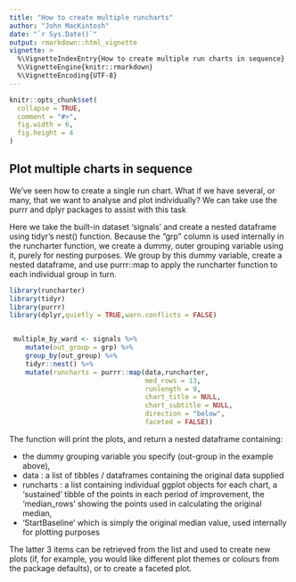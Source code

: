 ```yaml
---
title: "How to create multiple runcharts"
author: "John MacKintosh"
date: "`r Sys.Date()`"
output: rmarkdown::html_vignette
vignette: >
  %\VignetteIndexEntry{How to create multiple run charts in sequence}
  %\VignetteEngine{knitr::rmarkdown}
  %\VignetteEncoding{UTF-8}
---
```


```r
knitr::opts_chunk$set(
  collapse = TRUE,
  comment = "#>",
  fig.width = 6,
  fig.height = 4
)
```



## Plot multiple charts in sequence

We've seen how to create a single run chart. What if we have several, or many, that we want to analyse and plot individually?
We can take use the purrr and dplyr packages to assist with this task


Here we take the built-in dataset 'signals' and create  a nested dataframe using tidyr's nest() function.
Because the "grp" column is used internally in the runcharter function, we create a dummy, outer grouping variable using it, purely for nesting purposes. We group by this dummy variable, create a nested dataframe, and use purrr::map to apply the runcharter function to each individual group in turn.

```r

library(runcharter)
library(tidyr)
library(purrr)
library(dplyr,quietly = TRUE,warn.conflicts = FALSE)


 multiple_by_ward <- signals %>%
    mutate(out_group = grp) %>%
    group_by(out_group) %>%
    tidyr::nest() %>% 
    mutate(runcharts = purrr::map(data,runcharter,
                                  med_rows = 13,
                                  runlength = 9,
                                  chart_title = NULL,
                                  chart_subtitle = NULL,
                                  direction = "below",
                                  faceted = FALSE))
```

The function will print the plots, and return a  nested  dataframe containing:

- the dummy grouping variable you specify (out-group in the example above),  
- data : a list of tibbles / dataframes containing the original data supplied 
- runcharts : a list containing individual ggplot objects for each chart, a 'sustained' tibble of the points in each period of improvement, the 'median_rows' showing the points used in calculating the original median, 
 - 'StartBaseline' which is simply the original median value, used internally for plotting purposes

The latter 3 items can be retrieved from the list and used to create new plots (if, for example, you would like different plot themes or colours from the package defaults), or to create a faceted plot. 





